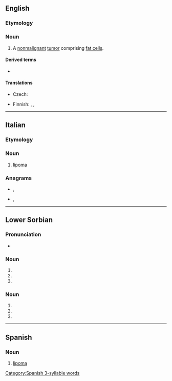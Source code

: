 ==English==
{{wikipedia}}

===Etymology===
{{confix|lipo|oma|lang=en}}

===Noun===
{{en-noun|s|lipomata}}

# {{lb|en|pathology}} A [[nonmalignant]] [[tumor]] comprising [[fat cell]]s.

====Derived terms====
* {{l|en|lipomatous}}

====Translations====
{{trans-top|benign tumor}}
* Czech: {{t|cs|lipom|m}}
{{trans-mid}}
* Finnish: {{t|fi|rasvakudoskasvain}}, {{t|fi|lipoma}}, {{t+|fi|lipooma}}
{{trans-bottom}}

----

==Italian==

===Etymology===
{{confix|lipo|oma|lang=it}}

{{wikipedia|lang=it}}

===Noun===
{{it-noun|m}}

# {{lb|it|oncology}} [[#English|lipoma]]

===Anagrams===
* {{l|it|amplio}}, {{l|it|ampliò}}
* {{l|it|impalo}}, {{l|it|impalò}}

----

==Lower Sorbian==

===Pronunciation===
* {{IPA|[ˈlʲipɔma]|lang=dsb}}

===Noun===
{{head|dsb|noun form}}

# {{dative dual of|lipa|lang=dsb}}
# {{inflection of|lipa||ins|d|lang=dsb}}
# {{inflection of|lipa||loc|d|lang=dsb}}

===Noun===
{{head|dsb|noun form}}

# {{dative dual of|lip|lang=dsb}}
# {{inflection of|lip||ins|d|lang=dsb}}
# {{inflection of|lip||loc|d|lang=dsb}}

----

==Spanish==
{{wikipedia|lang=es}}

===Noun===
{{es-noun|m}}

# {{lb|es|oncology}} [[#English|lipoma]]

[[Category:Spanish 3-syllable words]]